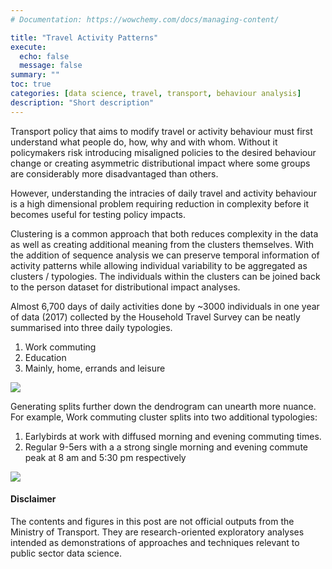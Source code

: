 ```yaml
---
# Documentation: https://wowchemy.com/docs/managing-content/

title: "Travel Activity Patterns"
execute:
  echo: false
  message: false
summary: ""
toc: true
categories: [data science, travel, transport, behaviour analysis]
description: "Short description"
---
```


Transport policy that aims to modify travel or activity behaviour must first understand what people do, how, why and with whom. Without it policymakers risk introducing misaligned policies to the desired behaviour change or creating asymmetric distributional impact where some groups are considerably more disadvantaged than others. 

However, understanding the intracies of daily travel and activity behaviour is a high dimensional problem requiring reduction in complexity before it becomes useful for testing policy impacts. 

Clustering is a common approach that both reduces complexity in the data as well as creating additional meaning from the clusters themselves. With the addition of sequence analysis we can preserve temporal information of activity patterns while allowing individual variability to be aggregated as clusters / typologies. The individuals within the clusters can be joined back to the person dataset for distributional impact analyses. 

Almost 6,700 days of daily activities done by ~3000 individuals in one year of data (2017) collected by the Household Travel Survey can be neatly summarised into three daily typologies.

1.  Work commuting
2.  Education
3.  Mainly, home, errands and leisure

![](three-typologies.png)

Generating splits further down the dendrogram can unearth more nuance. For example, Work commuting cluster splits into two additional typologies: 

1. Earlybirds at work with diffused morning and evening commuting times. 
2. Regular 9-5ers with a a strong single morning and evening commute peak at 8 am and 5:30 pm respectively

![](work-cluster-split.png)


#### Disclaimer
The contents and figures in this post are not official outputs from the Ministry of Transport. They are research-oriented exploratory analyses intended as demonstrations of approaches and techniques relevant to public sector data science. 